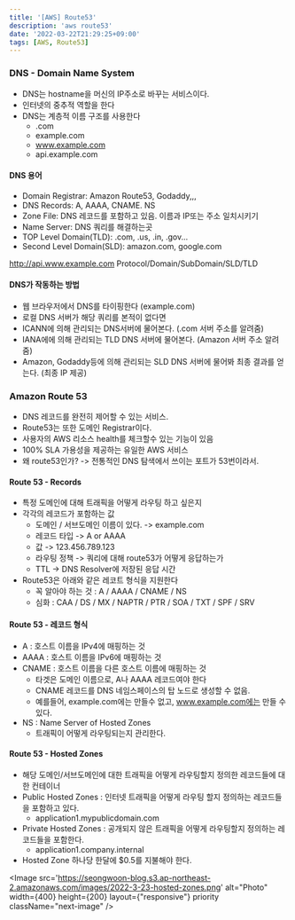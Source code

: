 ```yaml
---
title: '[AWS] Route53'
description: 'aws route53'
date: '2022-03-22T21:29:25+09:00'
tags: [AWS, Route53]
---
```


### DNS - Domain Name System
- DNS는 hostname을 머신의 IP주소로 바꾸는 서비스이다.
- 인터넷의 중추적 역할을 한다
- DNS는 계층적 이름 구조를 사용한다
    - .com
    - example.com
    - www.example.com
    - api.example.com

#### DNS 용어
- Domain Registrar: Amazon Route53, Godaddy,,,
- DNS Records: A, AAAA, CNAME. NS
- Zone File: DNS 레코드를 포함하고 있음. 이름과 IP또는 주소 일치시키기
- Name Server: DNS 쿼리를 해결하는곳
- TOP Level Domain(TLD): .com, .us, .in, .gov...
- Second Level Domain(SLD): amazon.com, google.com

http://api.www.example.com
Protocol/Domain/SubDomain/SLD/TLD

#### DNS가 작동하는 방법
- 웹 브라우저에서 DNS를 타이핑한다 (example.com)
- 로컬 DNS 서버가 해당 쿼리를 본적이 없다면
- ICANN에 의해 관리되는 DNS서버에 물어본다. (.com 서버 주소를 알려줌)
- IANA에에 의해 관리되는 TLD DNS 서버에 물어본다. (Amazon 서버 주소 알려줌)
- Amazon, Godaddy등에 의해 관리되는 SLD DNS 서버에 물어봐 최종 결과를 얻는다. (최종 IP 제공)

### Amazon Route 53
- DNS 레코드를 완전히 제어할 수 있는 서비스.
- Route53는 또한 도메인 Registrar이다.
- 사용자의 AWS 리소스 health를 체크할수 있는 기능이 있음
- 100% SLA 가용성을 제공하는 유일한 AWS 서비스
- 왜 route53인가? -> 전통적인 DNS 탐색에서 쓰이는 포트가 53번이라서.

#### Route 53 - Records
- 특정 도메인에 대해 트래픽을 어떻게 라우팅 하고 싶은지
- 각각의 레코드가 포함하는 값
    - 도메인 / 서브도메인 이름이 있다. -> example.com
    - 레코드 타입 -> A or AAAA
    - 값 -> 123.456.789.123
    - 라우팅 정책 -> 쿼리에 대해 route53가 어떻게 응답하는가
    - TTL -> DNS Resolver에 저장된 응답 시간
- Route53은 아래와 같은 레코트 형식을 지원한다
    - 꼭 알아야 하는 것 : A / AAAA / CNAME / NS
    - 심화 : CAA / DS / MX / NAPTR / PTR / SOA / TXT / SPF / SRV

#### Route 53 - 레코드 형식
- A : 호스트 이름을 IPv4에 매핑하는 것
- AAAA : 호스트 이름을 IPv6에 매핑하는 것
- CNAME : 호스트 이름을 다른 호스트 이름에 매핑하는 것
    - 타겟은 도메인 이름으로, A나 AAAA 레코드여야 한다
    - CNAME 레코드를 DNS 네임스페이스의 탑 노드로 생성할 수 없음.
    - 예를들어, example.com에는 만들수 없고, www.example.com에는 만들 수 있다.
- NS : Name Server of Hosted Zones
    - 트래픽이 어떻게 라우팅되는지 관리한다.

#### Route 53 - Hosted Zones
- 해당 도메인/서브도메인에 대한 트래픽을 어떻게 라우팅할지 정의한 레코드들에 대한 컨테이너
- Public Hosted Zones : 인터넷 트래픽을 어떻게 라우팅 할지 정의하는 레코드들을 포함하고 있다.
    - application1.mypublicdomain.com
- Private Hosted Zones : 공개되지 않은 트래픽을 어떻게 라우팅할지 정의하는 레코드들을 포함한다.
    - application1.company.internal
- Hosted Zone 하나당 한달에 $0.5를 지불해야 한다.

<Image
    src='https://seongwoon-blog.s3.ap-northeast-2.amazonaws.com/images/2022-3-23-hosted-zones.png'
    alt="Photo"
    width={400}
    height={200}
    layout={"responsive"}
    priority
    className="next-image"
/>

